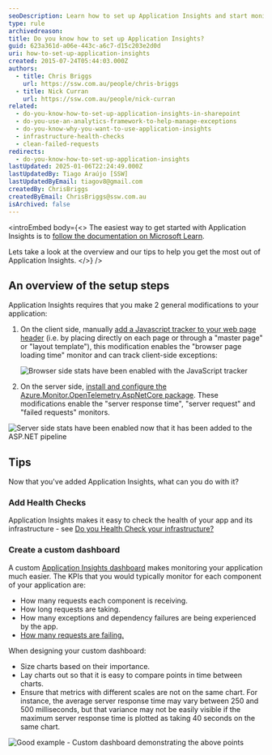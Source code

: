```yaml
---
seoDescription: Learn how to set up Application Insights and start monitoring your application's performance, exceptions, and user behavior.
type: rule
archivedreason:
title: Do you know how to set up Application Insights?
guid: 623a361d-a06e-443c-a6c7-d15c203e2d0d
uri: how-to-set-up-application-insights
created: 2015-07-24T05:44:03.000Z
authors:
  - title: Chris Briggs
    url: https://ssw.com.au/people/chris-briggs
  - title: Nick Curran
    url: https://ssw.com.au/people/nick-curran
related:
  - do-you-know-how-to-set-up-application-insights-in-sharepoint
  - do-you-use-an-analytics-framework-to-help-manage-exceptions
  - do-you-know-why-you-want-to-use-application-insights
  - infrastructure-health-checks
  - clean-failed-requests
redirects:
  - do-you-know-how-to-set-up-application-insights
lastUpdated: 2025-01-06T22:24:49.000Z
lastUpdatedBy: Tiago Araújo [SSW]
lastUpdatedByEmail: tiagov8@gmail.com
createdBy: ChrisBriggs
createdByEmail: ChrisBriggs@ssw.com.au
isArchived: false
---
```


<introEmbed
  body={<>
The easiest way to get started with Application Insights is to [follow the documentation on Microsoft Learn](https://learn.microsoft.com/en-us/azure/azure-monitor/app/app-insights-overview?WT.mc_id=AZ-MVP-33518).

Lets take a look at the overview and our tips to help you get the most out of Application Insights.
  </>}
/>
## An overview of the setup steps

Application Insights requires that you make 2 general modifications to your application:

1. On the client side, manually [add a Javascript tracker to your web page header](https://learn.microsoft.com/en-us/azure/azure-monitor/app/javascript-sdk?tabs=javascriptwebsdkloaderscript&WT.mc_id=AZ-MVP-33518) (i.e. by placing directly on each page or through a "master page" or "layout template"), this modification enables the "browser page loading time" monitor and can track client-side exceptions:

   ![Browser side stats have been enabled with the JavaScript tracker](/uploads/rules/how-to-set-up-application-insights/app-insights-browser-loading-time.jpg)

2. On the server side, [install and configure the Azure.Monitor.OpenTelemetry.AspNetCore package](https://learn.microsoft.com/en-us/azure/azure-monitor/app/opentelemetry-enable?tabs=aspnetcore&WT.mc_id=AZ-MVP-33518). These modifications enable the "server response time", "server request" and "failed requests" monitors.

  ![Server side stats have been enabled now that it has been added to the ASP.NET pipeline](/uploads/rules/how-to-set-up-application-insights/server-response-requests-failed-requests.jpg)

## Tips

Now that you've added Application Insights, what can you do with it?

### Add Health Checks

Application Insights makes it easy to check the health of your app and its infrastructure - see [Do you Health Check your infrastructure?](/infrastructure-health-checks)

### Create a custom dashboard

A custom [Application Insights dashboard](https://learn.microsoft.com/en-us/azure/azure-monitor/app/overview-dashboard#create-custom-kpi-dashboards-using-application-insights?WT.mc_id=AZ-MVP-33518) makes monitoring your application much easier. The KPIs that you would typically monitor for each component of your application are:

* How many requests each component is receiving.
* How long requests are taking.
* How many exceptions and dependency failures are being experienced by the app.
* [How many requests are failing.](/clean-failed-requests)

When designing your custom dashboard:

* Size charts based on their importance.
* Lay charts out so that it is easy to compare points in time between charts.
* Ensure that metrics with different scales are not on the same chart. For instance, the average server response time may vary between 250 and 500 milliseconds, but that variance may not be easily visible if the maximum server response time is plotted as taking 40 seconds on the same chart.

![Good example - Custom dashboard demonstrating the above points](/uploads/rules/how-to-set-up-application-insights/good-example-custom-dashboard.png)
